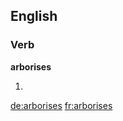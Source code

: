 ==English==

===Verb===
'''arborises'''

# {{en-third-person singular of|arborise}}

[[de:arborises]]
[[fr:arborises]]